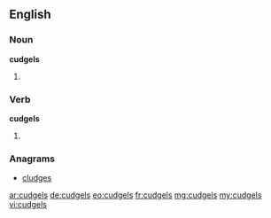 ==English==

===Noun===
'''cudgels'''

# {{plural of|cudgel}}

===Verb===
'''cudgels'''

# {{third-person singular of|cudgel}}

===Anagrams===
* [[cludges#English|cludges]]

[[ar:cudgels]]
[[de:cudgels]]
[[eo:cudgels]]
[[fr:cudgels]]
[[mg:cudgels]]
[[my:cudgels]]
[[vi:cudgels]]